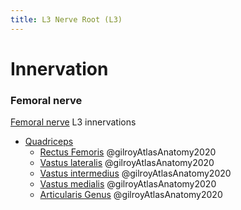 ```yaml
---
title: L3 Nerve Root (L3)
---
```





# Innervation

:::{layout-ncol="2"}
### Femoral nerve
[Femoral nerve]({{< var ref-femoral-nerve.path >}}) L3 innervations 

- [Quadriceps]({{< var ref-quadricep.path >}})
    - [Rectus Femoris]({{< var ref-rectus-femoris.path >}}) @gilroyAtlasAnatomy2020
    - [Vastus lateralis]({{< var ref-vastus-lateralis.path >}}) @gilroyAtlasAnatomy2020
    - [Vastus intermedius]({{< var ref-vastus-intermedius.path >}}) @gilroyAtlasAnatomy2020
    - [Vastus medialis]({{< var ref-vastus-medialis.path >}}) @gilroyAtlasAnatomy2020
    - [Articularis Genus]({{< var ref-articularis-genus.path >}}) @gilroyAtlasAnatomy2020

:::